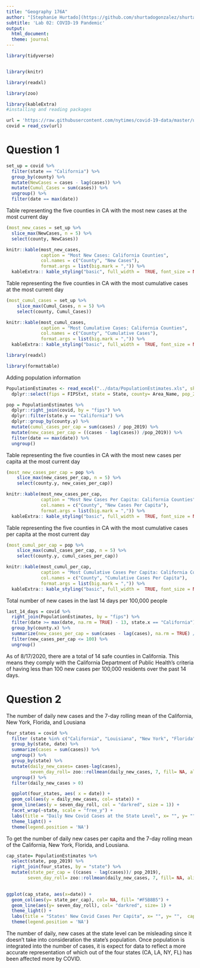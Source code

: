 ```yaml
---
title: "Geography 176A"
author: "[Stephanie Hurtado](https://github.com/shurtadogonzalez/shurtadogonzalez.github.io)"
subtitle: 'Lab 02: COVID-19 Pandemic'
output:
  html_document:
  theme: journal
---
```


```r

library(tidyverse)


library(knitr)

library(readxl)

library(zoo)

library(kableExtra)
#installing and reading packages 
```

```r
url = 'https://raw.githubusercontent.com/nytimes/covid-19-data/master/us-counties.csv'
covid = read_csv(url) 
```

# Question 1 

```r

set_up = covid %>%
  filter(state == "California") %>% 
  group_by(county) %>% 
  mutate(NewCases = cases - lag(cases)) %>% 
  mutate(Cumul_Cases = sum(cases)) %>% 
  ungroup() %>% 
  filter(date == max(date))
```

Table representing the five counties in CA with the most new cases at the most current day
```r
(most_new_cases = set_up %>% 
  slice_max(NewCases, n = 5) %>% 
  select(county, NewCases))

knitr::kable(most_new_cases,
             caption = "Most New Cases: California Counties",
             col.names = c("County", "New Cases"),
             format.args = list(big.mark = ",")) %>% 
  kableExtra:: kable_styling("basic", full_width =  TRUE, font_size = NULL)
```


Table representing the five counties in CA with the most cumulative cases at the most current day
```r
(most_cumul_cases = set_up %>% 
    slice_max(Cumul_Cases, n = 5) %>% 
    select(county, Cumul_Cases))

knitr::kable(most_cumul_cases,
             caption = "Most Cumulative Cases: California Counties",
             col.names = c("County", "Cumulative Cases"),
             format.args = list(big.mark = ",")) %>% 
  kableExtra:: kable_styling("basic", full_width =  TRUE, font_size = NULL)
```


```r
library(readxl)

library(formattable)
```

Adding population information 
```r
PopulationEstimates <- read_excel("../data/PopulationEstimates.xls", skip = 2) %>% 
  dplyr::select(fips = FIPStxt, state = State, county= Area_Name, pop_2019 = POP_ESTIMATE_2019)

```


```r

pop = PopulationEstimates %>% 
  dplyr::right_join(covid, by = "fips") %>% 
  dplyr::filter(state.y == "California") %>% 
  dplyr::group_by(county.y) %>% 
  mutate(cumul_cases_per_cap = sum(cases) / pop_2019) %>%
  mutate(new_cases_per_cap = ((cases - lag(cases)) /pop_2019)) %>% 
  filter(date == max(date)) %>% 
  ungroup()

```

Table representing the five counties in CA with the most new cases per capita at the most current day
```r
(most_new_cases_per_cap = pop %>% 
    slice_max(new_cases_per_cap, n = 5) %>% 
    select(county.y, new_cases_per_cap))

knitr::kable(most_new_cases_per_cap,
             caption = "Most New Cases Per Capita: California Counties",
             col.names = c("County", "New Cases Per Capita"),
             format.args = list(big.mark = ",")) %>% 
  kableExtra:: kable_styling("basic", full_width =  TRUE, font_size = NULL)
```

Table representing the five counties in CA with the most cumulative cases per capita at the most current day
```r
(most_cumul_per_cap = pop %>% 
    slice_max(cumul_cases_per_cap, n = 5) %>% 
    select(county.y, cumul_cases_per_cap))

knitr::kable(most_cumul_per_cap,
             caption = "Most Cumulative Cases Per Capita: California Counties",
             col.names = c("County", "Cumulative Cases Per Capita"),
             format.args = list(big.mark = ",")) %>% 
  kableExtra:: kable_styling("basic", full_width =  TRUE, font_size = NULL)
```

Total number of new cases in the last 14 days per 100,000 people
```r

last_14_days = covid %>% 
  right_join(PopulationEstimates, by = "fips") %>% 
  filter(date >= max(date, na.rm = TRUE) - 13, state.x == "California") %>% 
  group_by(county.x) %>% 
  summarize(new_cases_per_cap = sum(cases - lag(cases), na.rm = TRUE) / (max(pop_2019) / 100000)) %>% 
  filter(new_cases_per_cap <= 100) %>% 
  ungroup()
```
As of 8/17/2020, there are a total of 14 safe counties in California. This means they comply with the California Department of Public Health’s criteria of having less than 100 new cases per 100,000 residents over the past 14 days.


# Question 2

The number of daily new cases and the 7-day rolling mean of the California, New York, Florida, and Lousiana 
```r
 
four_states = covid %>% 
  filter (state %in% c("California", "Louisiana", "New York", "Florida")) %>% 
  group_by(state, date) %>%
  summarize(cases = sum(cases)) %>% 
  ungroup() %>% 
  group_by(state) %>% 
  mutate(daily_new_cases= cases-lag(cases), 
         seven_day_roll= zoo::rollmean(daily_new_cases, 7, fill= NA, align= 'right')) %>% 
  ungroup() %>% 
  filter(daily_new_cases > 0)

  ggplot(four_states, aes( x = date)) +
  geom_col(aes(y = daily_new_cases, col= state)) +
  geom_line(aes(y = seven_day_roll, col = "darkred", size = 1)) +
  facet_wrap(~state, scale = "free_y") +
  labs(title = "Daily New Covid Cases at the State Level", x= "", y= "", color = "", caption = "Lab 02", subtitle = "COVID-19 Data: NY Times" ) +
  theme_light() +
  theme(legend.position = 'NA')
```

To get the number of daily new cases per capita and the 7-day rolling mean of the California, New York, Florida, and Lousiana.
```r
cap_state= PopulationEstimates %>% 
  select(state, pop_2019) %>% 
  right_join(four_states, by = "state") %>% 
  mutate(state_per_cap = ((cases - lag(cases))/ pop_2019), 
        seven_day_roll= zoo::rollmean(daily_new_cases, 7, fill= NA, align= 'right'))
  

ggplot(cap_state, aes(x=date)) +
  geom_col(aes(y= state_per_cap), col= NA, fill= "#F5B8B5") +
  geom_line(aes(y= seven_day_roll), col= "darkred", size= 1) +
  theme_light() +
  labs(title = "States' New Covid Cases Per Capita", x= "", y= "",  caption = "Lab 02", subtitle = "COVID-19 Data: NY Times" ) +
  theme(legend.position = 'NA')

```  

The number of daily, new cases at the state level can be misleading since it doesn't take into consideration the state's population. Once population is integrated into the number of cases, it is expect for data to reflect a more accurate representation of which out of the four states (CA, LA, NY, FL) has been affected more by COVID. 

            
  

  
  

